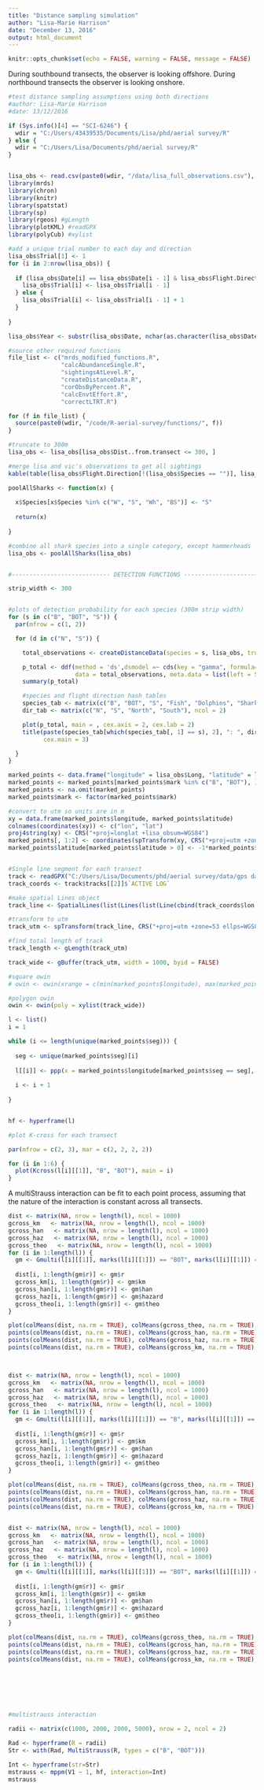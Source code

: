 ```yaml
---
title: "Distance sampling simulation"
author: "Lisa-Marie Harrison"
date: "December 13, 2016"
output: html_document
---
```


```r
knitr::opts_chunk$set(echo = FALSE, warning = FALSE, message = FALSE)
```


During southbound transects, the observer is looking offshore. During northbound transects the observer is looking onshore.


```r

#test distance sampling assumptions using both directions
#author: Lisa-Marie Harrison
#date: 13/12/2016

if (Sys.info()[4] == "SCI-6246") {
  wdir = "C:/Users/43439535/Documents/Lisa/phd/aerial survey/R"
} else {
  wdir = "C:/Users/Lisa/Documents/phd/aerial survey/R"
}


lisa_obs <- read.csv(paste0(wdir, "/data/lisa_full_observations.csv"), header = T)
library(mrds)
library(chron)
library(knitr)
library(spatstat)
library(sp)
library(rgeos) #gLength
library(plotKML) #readGPX
library(polyCub) #xylist

#add a unique trial number to each day and direction
lisa_obs$Trial[1] <- 1
for (i in 2:nrow(lisa_obs)) {
  
  if (lisa_obs$Date[i] == lisa_obs$Date[i - 1] & lisa_obs$Flight.Direction[i] == lisa_obs$Flight.Direction[i - 1]) {
    lisa_obs$Trial[i] <- lisa_obs$Trial[i - 1]
  } else {
    lisa_obs$Trial[i] <- lisa_obs$Trial[i - 1] + 1
  }
  
}

lisa_obs$Year <- substr(lisa_obs$Date, nchar(as.character(lisa_obs$Date)) - 3, nchar(as.character(lisa_obs$Date)))

#source other required functions
file_list <- c("mrds_modified_functions.R", 
               "calcAbundanceSingle.R",
               "sightingsAtLevel.R",
               "createDistanceData.R",
               "corObsByPercent.R",
               "calcEnvtEffort.R",
               "correctLTRT.R")

for (f in file_list) {
  source(paste0(wdir, "/code/R-aerial-survey/functions/", f))
}

#truncate to 300m
lisa_obs <- lisa_obs[lisa_obs$Dist..from.transect <= 300, ]

#merge lisa and vic's observations to get all sightings
kable(table(lisa_obs$Flight.Direction[!(lisa_obs$Species == "")], lisa_obs$Species[!(lisa_obs$Species == "")]), caption = paste0("Total number of sightings by group and direction (n = ", length(unique(lisa_obs$Date)), " surveys in each direction) with 300m truncation"))

poolAllSharks <- function(x) {
  
  x$Species[x$Species %in% c("W", "S", "Wh", "BS")] <- "S"
  
  return(x)
  
}

#combine all shark species into a single category, except hammerheads
lisa_obs <- poolAllSharks(lisa_obs)


#---------------------------- DETECTION FUNCTIONS -----------------------------#

strip_width <- 300


#plots of detection probability for each species (300m strip width)
for (s in c("B", "BOT", "S")) {
  par(mfrow = c(1, 2))

  for (d in c("N", "S")) {

    total_observations <- createDistanceData(species = s, lisa_obs, truncate = strip_width, direction = d)

    p_total <- ddf(method = 'ds',dsmodel =~ cds(key = "gamma", formula=~1),
                   data = total_observations, meta.data = list(left = 50, width = 300))
    summary(p_total)

    #species and flight direction hash tables
    species_tab <- matrix(c("B", "BOT", "S", "Fish", "Dolphins", "Sharks"), ncol = 2)
    dir_tab <- matrix(c("N", "S", "North", "South"), ncol = 2)

    plot(p_total, main = , cex.axis = 2, cex.lab = 2)
    title(paste(species_tab[which(species_tab[, 1] == s), 2], ": ", dir_tab[which(dir_tab[, 1] == d), 2], sep = ""),
          cex.main = 3)

  }
}

```

```r

marked_points <- data.frame("longitude" = lisa_obs$Long, "latitude" = lisa_obs$Lat, "mark" = lisa_obs$Species, "seg" = lisa_obs$Trial)
marked_points <- marked_points[marked_points$mark %in% c("B", "BOT"), ]
marked_points <- na.omit(marked_points)
marked_points$mark <- factor(marked_points$mark)

#convert to utm so units are in m
xy = data.frame(marked_points$longitude, marked_points$latitude)
colnames(coordinates(xy)) <- c("lon", "lat")
proj4string(xy) <- CRS("+proj=longlat +lisa_obsum=WGS84")
marked_points[, 1:2] <- coordinates(spTransform(xy, CRS("+proj=utm +zone=53 ellps=WGS84")))
marked_points$latitude[marked_points$latitude > 0] <- -1*marked_points$latitude[marked_points$latitude > 0]


#Single line segment for each transect
track <- readGPX("C:/Users/Lisa/Documents/phd/aerial survey/data/gps data/tracks/cruise_track.gpx")
track_coords <- track$tracks[[2]]$`ACTIVE LOG`

#make spatial Lines object
track_line <- SpatialLines(list(Lines(list(Line(cbind(track_coords$lon, track_coords$lat))), ID = 1)), proj4string = CRS("+proj=longlat +datum=WGS84"))

#transform to utm
track_utm <- spTransform(track_line, CRS("+proj=utm +zone=53 ellps=WGS84"))

#find total length of track
track_length <- gLength(track_utm)

track_wide <- gBuffer(track_utm, width = 1000, byid = FALSE)

#square owin
# owin <- owin(xrange = c(min(marked_points$longitude), max(marked_points$longitude)+500), yrange = c(min(marked_points$latitude), max(marked_points$latitude)))

#polygon owin
owin <- owin(poly = xylist(track_wide))

l <- list()
i = 1

while (i <= length(unique(marked_points$seg))) {
  
  seg <- unique(marked_points$seg)[i]
  
  l[[i]] <- ppp(x = marked_points$longitude[marked_points$seg == seg], y = marked_points$latitude[marked_points$seg == seg], window = owin, marks = marked_points$mark[marked_points$seg == seg])
  
  i <- i + 1
  
}


hf <- hyperframe(l)

#plot K-cross for each transect

par(mfrow = c(2, 3), mar = c(2, 2, 2, 2))

for (i in 1:6) {
  plot(Kcross(l[i][[1]], "B", "BOT"), main = i)
}


```


\paragraph{Bottlenose dolphin - fish interaction}

A multiStrauss interaction can be fit to each point process, assuming that the nature of the interaction is constant across all transects.


```r

dist <- matrix(NA, nrow = length(l), ncol = 1000)
gcross_km   <- matrix(NA, nrow = length(l), ncol = 1000)
gcross_han   <- matrix(NA, nrow = length(l), ncol = 1000)
gcross_haz   <- matrix(NA, nrow = length(l), ncol = 1000)
gcross_theo   <- matrix(NA, nrow = length(l), ncol = 1000)
for (i in 1:length(l)) {
  gm <- Gmulti(l[i][[1]], marks(l[i][[1]]) == "BOT", marks(l[i][[1]]) == "B")
  
  dist[i, 1:length(gm$r)] <- gm$r
  gcross_km[i, 1:length(gm$r)] <- gm$km
  gcross_han[i, 1:length(gm$r)] <- gm$han
  gcross_haz[i, 1:length(gm$r)] <- gm$hazard
  gcross_theo[i, 1:length(gm$r)] <- gm$theo
}

plot(colMeans(dist, na.rm = TRUE), colMeans(gcross_theo, na.rm = TRUE), type = "l", col = "blue", main = "BOT, B G-function")
points(colMeans(dist, na.rm = TRUE), colMeans(gcross_han, na.rm = TRUE), type = "l", col = "green")
points(colMeans(dist, na.rm = TRUE), colMeans(gcross_haz, na.rm = TRUE), type = "l", col = "black")
points(colMeans(dist, na.rm = TRUE), colMeans(gcross_km, na.rm = TRUE), type = "l", col = "red")



dist <- matrix(NA, nrow = length(l), ncol = 1000)
gcross_km   <- matrix(NA, nrow = length(l), ncol = 1000)
gcross_han   <- matrix(NA, nrow = length(l), ncol = 1000)
gcross_haz   <- matrix(NA, nrow = length(l), ncol = 1000)
gcross_theo   <- matrix(NA, nrow = length(l), ncol = 1000)
for (i in 1:length(l)) {
  gm <- Gmulti(l[i][[1]], marks(l[i][[1]]) == "B", marks(l[i][[1]]) == "B")
  
  dist[i, 1:length(gm$r)] <- gm$r
  gcross_km[i, 1:length(gm$r)] <- gm$km
  gcross_han[i, 1:length(gm$r)] <- gm$han
  gcross_haz[i, 1:length(gm$r)] <- gm$hazard
  gcross_theo[i, 1:length(gm$r)] <- gm$theo
}

plot(colMeans(dist, na.rm = TRUE), colMeans(gcross_theo, na.rm = TRUE), type = "l", col = "blue", main = "B, B G-function")
points(colMeans(dist, na.rm = TRUE), colMeans(gcross_han, na.rm = TRUE), type = "l", col = "green")
points(colMeans(dist, na.rm = TRUE), colMeans(gcross_haz, na.rm = TRUE), type = "l", col = "black")
points(colMeans(dist, na.rm = TRUE), colMeans(gcross_km, na.rm = TRUE), type = "l", col = "red")


dist <- matrix(NA, nrow = length(l), ncol = 1000)
gcross_km   <- matrix(NA, nrow = length(l), ncol = 1000)
gcross_han   <- matrix(NA, nrow = length(l), ncol = 1000)
gcross_haz   <- matrix(NA, nrow = length(l), ncol = 1000)
gcross_theo   <- matrix(NA, nrow = length(l), ncol = 1000)
for (i in 1:length(l)) {
  gm <- Gmulti(l[i][[1]], marks(l[i][[1]]) == "BOT", marks(l[i][[1]]) == "BOT")
  
  dist[i, 1:length(gm$r)] <- gm$r
  gcross_km[i, 1:length(gm$r)] <- gm$km
  gcross_han[i, 1:length(gm$r)] <- gm$han
  gcross_haz[i, 1:length(gm$r)] <- gm$hazard
  gcross_theo[i, 1:length(gm$r)] <- gm$theo
}

plot(colMeans(dist, na.rm = TRUE), colMeans(gcross_theo, na.rm = TRUE), type = "l", col = "blue", main = "BOT, BOT G-function")
points(colMeans(dist, na.rm = TRUE), colMeans(gcross_han, na.rm = TRUE), type = "l", col = "green")
points(colMeans(dist, na.rm = TRUE), colMeans(gcross_haz, na.rm = TRUE), type = "l", col = "black")
points(colMeans(dist, na.rm = TRUE), colMeans(gcross_km, na.rm = TRUE), type = "l", col = "red")







#multistrauss interaction

radii <- matrix(c(1000, 2000, 2000, 5000), nrow = 2, ncol = 2)

Rad <- hyperframe(R = radii)
Str <- with(Rad, MultiStrauss(R, types = c("B", "BOT")))

Int <- hyperframe(str=Str)
mstrauss <- mppm(V1 ~ 1, hf, interaction=Int)
mstrauss

```




